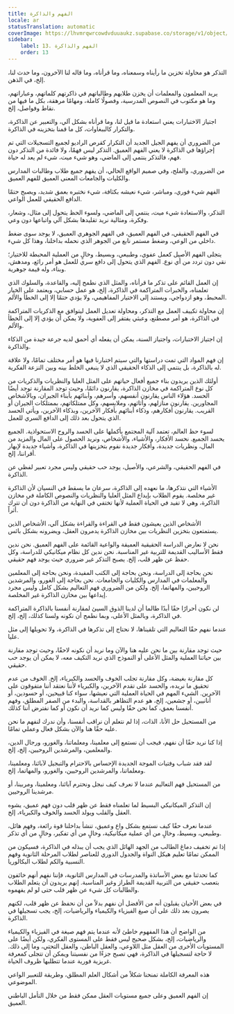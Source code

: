 ```yaml
---
title: الفهم والذاكرة
locale: ar
statusTranslation: automatic
coverImage: https://lhvmrqwrcowdvduuaukz.supabase.co/storage/v1/object/public/strapi-uploads/small_cover-educacion-fundamental.webp-2d51a7828a2b1309555be27f7e2a61a0.webp
sidebar:
    label: 13. الفهم والذاكرة
    order: 13
---
```

التذكر هو محاولة تخزين ما رأيناه وسمعناه، وما قرأناه، وما قاله لنا الآخرون، وما حدث لنا، إلخ، في الذهن.

يريد المعلمون والمعلمات أن يخزن طلابهم وطالباتهم في ذاكرتهم كلماتهم، وعباراتهم، وما هو مكتوب في النصوص المدرسية، وفصولًا كاملة، ومهامًا مرهقة، بكل ما فيها من نقاط وفواصل، إلخ.

اجتياز الاختبارات يعني استعادة ما قيل لنا، وما قرأناه بشكل آلي، والتعبير عن الذاكرة، والتكرار كالببغاوات، كل ما قمنا بتخزينه في الذاكرة.

من الضروري أن يفهم الجيل الجديد أن التكرار كقرص الراديو لجميع التسجيلات التي تم إجراؤها في الذاكرة لا يعني الفهم العميق. التذكر ليس فهمًا، ولا فائدة من التذكر دون فهم، فالتذكر ينتمي إلى الماضي، وهو شيء ميت، شيء لم يعد له حياة.

من الضروري، والملح، وفي صميم الواقع الحالي، أن يفهم جميع طلاب وطالبات المدارس والكليات والجامعات المعنى العميق للفهم العميق.

الفهم شيء فوري، ومباشر، شيء نعيشه بكثافة، شيء نختبره بعمق شديد، ويصبح حتمًا الدافع الحقيقي للعمل الواعي.

التذكر، والاستعادة شيء ميت، ينتمي إلى الماضي، ولسوء الحظ يتحول إلى مثال، وشعار، وفكرة، ومثالية نريد تقليدها بشكل آلي واتباعها دون وعي.

في الفهم الحقيقي، في الفهم العميق، في الفهم الجوهري العميق، لا يوجد سوى ضغط داخلي من الوعي، وضغط مستمر نابع من الجوهر الذي نحمله بداخلنا، وهذا كل شيء.

يتجلى الفهم الأصيل كعمل عفوي، وطبيعي، وبسيط، وخالٍ من العملية المحبطة للاختيار؛ نقي دون تردد من أي نوع. الفهم الذي يتحول إلى دافع سري للعمل هو أمر رائع، ومدهش، وبناء، وله قيمة جوهرية.

إن العمل القائم على تذكر ما قرأناه، والمثل الذي نطمح إليه، والقاعدة، والسلوك الذي تعلمناه، والخبرات المتراكمة في الذاكرة، إلخ، هو عمل حسابي، ويعتمد على الخيار المحبط، وهو ازدواجي، ويستند إلى الاختيار المفاهيمي، ولا يؤدي حتمًا إلا إلى الخطأ والألم.

إن محاولة تكييف العمل مع التذكر، ومحاولة تعديل العمل ليتوافق مع الذكريات المتراكمة في الذاكرة، هو أمر مصطنع، وعبثي يفتقر إلى العفوية، ولا يمكن أن يؤدي إلا إلى الخطأ والألم.

إن اجتياز الاختبارات، واجتياز السنة، يمكن أن يفعله أي أحمق لديه جرعة جيدة من الذكاء والذاكرة.

إن فهم المواد التي تمت دراستها والتي سيتم اختبارنا فيها هو أمر مختلف تمامًا، ولا علاقة له بالذاكرة، بل ينتمي إلى الذكاء الحقيقي الذي لا ينبغي الخلط بينه وبين النزعة الفكرية.

أولئك الذين يريدون بناء جميع أفعال حياتهم على المثل العليا والنظريات والذكريات من كل نوع المتراكمة في مخازن الذاكرة، يقارنون دائمًا، وحيث توجد المقارنة توجد أيضًا الحسد. هؤلاء الناس يقارنون أنفسهم، وأسرهم، وأبنائهم بأبناء الجيران، وبالأشخاص المجاورين. يقارنون منازلهم، وأثاثهم، وملابسهم، وكل ممتلكاتهم، بممتلكات الجيران أو القريب. يقارنون أفكارهم، وذكاء أبنائهم بأفكار الآخرين، وبذكاء الآخرين، ويأتي الحسد الذي يتحول بعد ذلك إلى الدافع السري للعمل.

لسوء حظ العالم، تعتمد آلية المجتمع بأكملها على الحسد والروح الاستحواذية. الجميع يحسد الجميع. نحسد الأفكار، والأشياء، والأشخاص، ونريد الحصول على المال والمزيد من المال، ونظريات جديدة، وأفكار جديدة نقوم بتخزينها في الذاكرة، وأشياء جديدة لإبهار أقراننا، إلخ.

في الفهم الحقيقي، والشرعي، والأصيل، يوجد حب حقيقي وليس مجرد تعبير لفظي عن الذاكرة.

الأشياء التي نتذكرها، ما نعهده إلى الذاكرة، سرعان ما يسقط في النسيان لأن الذاكرة غير مخلصة. يقوم الطلاب بإيداع المثل العليا والنظريات والنصوص الكاملة في مخازن الذاكرة، وهي لا تفيد في الحياة العملية لأنها تختفي في النهاية من الذاكرة دون أن تترك أثراً.

الأشخاص الذين يعيشون فقط في القراءة والقراءة بشكل آلي، الأشخاص الذين يستمتعون بتخزين النظريات بين مخازن الذاكرة يدمرون العقل، ويضرونه بشكل بائس.

نحن لا نعارض الدراسة الحقيقية العميقة والواعية القائمة على الفهم العميق. نحن ندين فقط الأساليب القديمة للتربية غير المناسبة. نحن ندين كل نظام ميكانيكي للدراسة، وكل حفظ عن ظهر قلب، إلخ. يصبح التذكر غير ضروري حيث يوجد فهم حقيقي.

نحن بحاجة إلى الدراسة، ونحن بحاجة إلى الكتب المفيدة، ونحن بحاجة إلى المعلمين والمعلمات في المدارس والكليات والجامعات. نحن بحاجة إلى الغورو، والمرشدين الروحيين، والمهاتما، إلخ. ولكن من الضروري فهم التعاليم بشكل كامل وليس مجرد إيداعها بين مخازن الذاكرة غير المخلصة.

لن نكون أحرارًا حقًا أبدًا طالما أن لدينا الذوق السيئ لمقارنة أنفسنا بالذاكرة المتراكمة في الذاكرة، وبالمثل الأعلى، وبما نطمح أن نكونه ولسنا كذلك، إلخ، إلخ.

عندما نفهم حقًا التعاليم التي تلقيناها، لا نحتاج إلى تذكرها في الذاكرة، ولا تحويلها إلى مثل عليا.

حيث توجد مقارنة بين ما نحن عليه هنا والآن وما نريد أن نكونه لاحقًا، وحيث توجد مقارنة بين حياتنا العملية والمثل الأعلى أو النموذج الذي نريد التكيف معه، لا يمكن أن يوجد حب حقيقي.

كل مقارنة بغيضة، وكل مقارنة تجلب الخوف والحسد والكبرياء، إلخ. الخوف من عدم تحقيق ما نريده، والحسد على تقدم الآخرين، والكبرياء لأننا نعتقد أننا متفوقون على الآخرين. الشيء المهم في الحياة العملية التي نعيشها، سواء كنا قبيحين، أو حسودين، أو أنانيين، أو جشعين، إلخ، هو عدم التظاهر بالقداسة، والبدء من الصفر المطلق، وفهم أنفسنا بعمق، كما نحن حقًا وليس كما نريد أن نكون أو كما نفترض أننا كذلك.

من المستحيل حل الأنا، الذات، إذا لم نتعلم أن نراقب أنفسنا، وأن ندرك لنفهم ما نحن عليه حقًا هنا والآن بشكل فعال وعملي تمامًا.

إذا كنا نريد حقًا أن نفهم، فيجب أن نستمع إلى معلمينا، ومعلماتنا، والغورو، ورجال الدين، والمعلمين، والمرشدين الروحيين، إلخ، إلخ.

لقد فقد شباب وفتيات الموجة الجديدة الإحساس بالاحترام والتبجيل لآبائنا، ومعلمينا، ومعلماتنا، والمرشدين الروحيين، والغورو، والمهاتما، إلخ.

من المستحيل فهم التعاليم عندما لا نعرف كيف نبجل ونحترم آبائنا، ومعلمينا، ومربينا، أو مرشدينا الروحيين.

إن التذكر الميكانيكي البسيط لما تعلمناه فقط عن ظهر قلب دون فهم عميق، يشوه العقل والقلب ويولد الحسد والخوف والكبرياء، إلخ.

عندما نعرف حقًا كيف نستمع بشكل واع وعميق، تنشأ بداخلنا قوة رائعة، وفهم هائل، وطبيعي، وبسيط، وخالٍ من أي عملية ميكانيكية، وخالٍ من أي تفكير، وخالٍ من أي تذكر.

إذا تم تخفيف دماغ الطالب من الجهد الهائل الذي يجب أن يبذله في الذاكرة، فسيكون من الممكن تمامًا تعليم هيكل النواة والجدول الدوري للعناصر لطلاب المرحلة الثانوية وفهم النسبية والكم لطلاب البكالوريا.

كما تحدثنا مع بعض الأساتذة والمدرسات في المدارس الثانوية، فإننا نفهم أنهم خائفون بتعصب حقيقي من التربية القديمة الطراز وغير المناسبة. إنهم يريدون أن يتعلم الطلاب والطالبات كل شيء عن ظهر قلب حتى لو لم يفهموه.

في بعض الأحيان يقبلون أنه من الأفضل أن نفهم بدلاً من أن نحفظ عن ظهر قلب، لكنهم يصرون بعد ذلك على أن صيغ الفيزياء والكيمياء والرياضيات، إلخ، يجب تسجيلها في الذاكرة.

من الواضح أن هذا المفهوم خاطئ لأنه عندما يتم فهم صيغة في الفيزياء والكيمياء والرياضيات، إلخ، بشكل صحيح ليس فقط على المستوى الفكري، ولكن أيضًا على المستويات الأخرى من العقل مثل اللاوعي، والعقل الباطن، والعقل التحتي، وما إلى ذلك. لا حاجة لتسجيلها في الذاكرة، فهي تصبح جزءًا من نفسيتنا ويمكن أن تتجلى كمعرفة غريزية فورية عندما تتطلبها ظروف الحياة.

هذه المعرفة الكاملة تمنحنا شكلاً من أشكال العلم المطلق، وطريقة للتعبير الواعي الموضوعي.

إن الفهم العميق وعلى جميع مستويات العقل ممكن فقط من خلال التأمل الباطني العميق.

